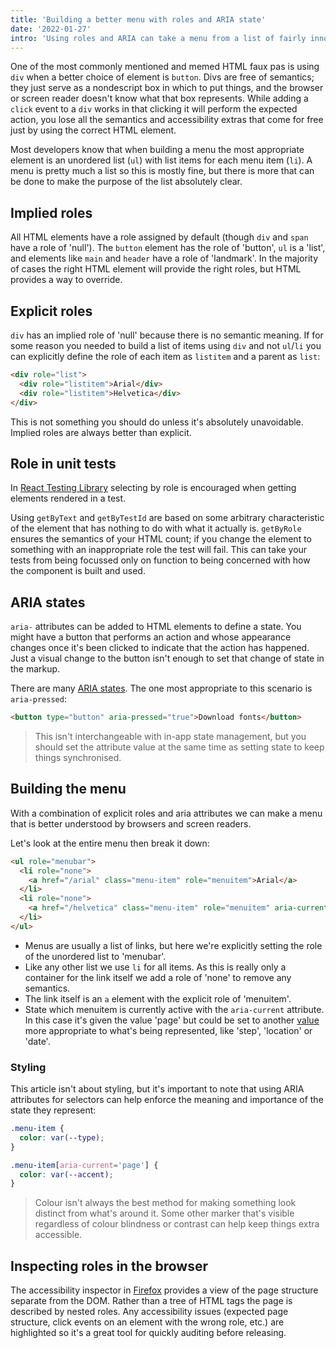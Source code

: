 ```yaml
---
title: 'Building a better menu with roles and ARIA state'
date: '2022-01-27'
intro: 'Using roles and ARIA can take a menu from a list of fairly innocuous items to something that is semantically very clearly a menu.'
---
```


One of the most commonly mentioned and memed HTML faux pas is using `div` when a better choice of element is `button`. Divs are free of semantics; they just serve as a nondescript box in which to put things, and the browser or screen reader doesn't know what that box represents. While adding a `click` event to a `div` works in that clicking it will perform the expected action, you lose all the semantics and accessibility extras that come for free just by using the correct HTML element.

Most developers know that when building a menu the most appropriate element is an unordered list (`ul`) with list items for each menu item (`li`). A menu is pretty much a list so this is mostly fine, but there is more that can be done to make the purpose of the list absolutely clear.

## Implied roles

All HTML elements have a role assigned by default (though `div` and `span` have a role of 'null'). The `button` element has the role of 'button', `ul` is a 'list', and elements like `main` and `header` have a role of 'landmark'. In the majority of cases the right HTML element will provide the right roles, but HTML provides a way to override.

## Explicit roles

`div` has an implied role of 'null' because there is no semantic meaning. If for some reason you needed to build a list of items using `div` and not `ul`/`li` you can explicitly define the role of each item as `listitem` and a parent as `list`:

```HTML
<div role="list">
  <div role="listitem">Arial</div>
  <div role="listitem">Helvetica</div>
</div>
```

This is not something you should do unless it's absolutely unavoidable. Implied roles are always better than explicit.

## Role in unit tests

In [React Testing Library](https://testing-library.com/docs/dom-testing-library/cheatsheet/#queries) selecting by role is encouraged when getting elements rendered in a test.

Using `getByText` and `getByTestId` are based on some arbitrary characteristic of the element that has nothing to do with what it actually is. `getByRole` ensures the semantics of your HTML count; if you change the element to something with an inappropriate role the test will fail. This can take your tests from being focussed only on function to being concerned with how the component is built and used.

## ARIA states

`aria-` attributes can be added to HTML elements to define a state. You might have a button that performs an action and whose appearance changes once it's been clicked to indicate that the action has happened. Just a visual change to the button isn't enough to set that change of state in the markup.

There are many [ARIA states](https://developer.mozilla.org/en-US/docs/Web/Accessibility/ARIA/Attributes). The one most appropriate to this scenario is `aria-pressed`:

```HTML
<button type="button" aria-pressed="true">Download fonts</button>
```

> This isn't interchangeable with in-app state management, but you should set the attribute value at the same time as setting state to keep things synchronised.

## Building the menu

With a combination of explicit roles and aria attributes we can make a menu that is better understood by browsers and screen readers.

Let's look at the entire menu then break it down:

```HTML
<ul role="menubar">
  <li role="none">
    <a href="/arial" class="menu-item" role="menuitem">Arial</a>
  </li>
  <li role="none">
    <a href="/helvetica" class="menu-item" role="menuitem" aria-current="page">Helvetica</a>
  </li>
</ul>
```

- Menus are usually a list of links, but here we're explicitly setting the role of the unordered list to 'menubar'.
- Like any other list we use `li` for all items. As this is really only a container for the link itself we add a role of 'none' to remove any semantics.
- The link itself is an `a` element with the explicit role of 'menuitem'.
- State which menuitem is currently active with the `aria-current` attribute. In this case it's given the value 'page' but could be set to another [value](https://developer.mozilla.org/en-US/docs/Web/Accessibility/ARIA/Attributes/aria-current) more appropriate to what's being represented, like 'step', 'location' or 'date'.

### Styling

This article isn't about styling, but it's important to note that using ARIA attributes for selectors can help enforce the meaning and importance of the state they represent:

```css
.menu-item {
  color: var(--type);
}

.menu-item[aria-current='page'] {
  color: var(--accent);
}
```

> Colour isn't always the best method for making something look distinct from what's around it. Some other marker that's visible regardless of colour blindness or contrast can help keep things extra accessible.

## Inspecting roles in the browser

The accessibility inspector in [Firefox](https://developer.mozilla.org/en-US/docs/Tools/Accessibility_inspector) provides a view of the page structure separate from the DOM. Rather than a tree of HTML tags the page is described by nested roles. Any accessibility issues (expected page structure, click events on an element with the wrong role, etc.) are highlighted so it's a great tool for quickly auditing before releasing.
